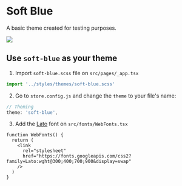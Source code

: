 # Soft Blue

A basic theme created for testing purposes.

![](https://vtexhelp.vtexassets.com/assets/docs/src/soft-blue___b51efd8dd7623f9493efd77180ffc618.png)

## Use `soft-blue` as your theme

1. Import `soft-blue.scss` file on `src/pages/_app.tsx`

```jsx
import '../styles/themes/soft-blue.scss'
```

2. Go to `store.config.js` and change the `theme` to your file's name:

```js
// Theming
theme: 'soft-blue',
```

3. Add the [Lato](https://fonts.google.com/specimen/Lato?query=lato) font on `src/fonts/WebFonts.tsx`

```tsx
function WebFonts() {
  return (
    <link
      rel="stylesheet"
      href="https://fonts.googleapis.com/css2?family=Lato:wght@300;400;700;900&display=swap"
    />
  )
}
```